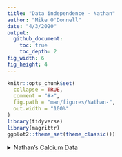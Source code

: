 ```yaml
---
title: "Data independence - Nathan"
author: "Mike O'Donnell"
date: "4/3/2020"
output: 
  github_document:
    toc: true
    toc_depth: 2
fig_width: 6 
fig_height: 4
---
```


<!-- output: -->
<!--   html_document: -->
<!--     keep_md: true -->
<!--     df_print: paged -->
```r
knitr::opts_chunk$set(
  collapse = TRUE,
  comment = "#>",
  fig.path = "man/figures/Nathan-",
  out.width = "100%"
)
library(tidyverse)
library(magrittr)
ggplot2::theme_set(theme_classic())
```


<details><summary>Nathan's Calcium Data</summary>
<p>

# Analysis of Nathan's grouped data:

## First plotting and colour T* values according to group. 
In this case the group is the slide/video in which the imaging data were acquired
```r

#read csv file in:
Tstar <- readr::read_csv("data/WTvsNHR52_Tstar.csv") %>% mutate(group = interaction(genotype, video)) 
Tstar %>%
  ggplot(aes(x = genotype, y = `T*`)) + geom_point(aes(colour = group))
```

When we analyze the effect of the grouping variable, there is some evidence that the recording session might have an effect on the T* value, see the `WT.Video 2 - WT.Video1` comparison.

```r
Tstar %>% lm(data = ., `T*` ~ group) %>% 
  emmeans::emmeans("group") %>% 
  emmeans::contrast(method = "pairwise")
```

Don't mistake this for a method to determine whether you should consider the grouping variable in your analysis - this is for a demonstration only. Even if there were no evidence of an effect of the grouping variable, as you'll see below, it's generally more conservative to consider the non-independence of the data. 

## Running a simple ANOVA vs a mixed effects model
In the mixed-effects model, we add a term for grouping variable, in this case the video, which I've called `group`. 

You can see the parameter estimates are pretty similar, but when we look at the confidence intervals in the bottom plot, you can see that accounting for grouping variable the confidence intervals are a bit wider - which we'd expect if the data weren't truly independent. In the presence of a grouping factor like this, it's probably best to collect more groups. 

```r
lm.anova <- Tstar %>% lm(data = ., `T*` ~ genotype) 
lm.anova %>% emmeans::emmeans("genotype") %>% 
  emmeans::contrast(method = "pairwise")

lm.group <- Tstar %>% lme4::lmer(data = ., `T*` ~ 0 + genotype + (1|group)) 
lm.group %>% emmeans::emmeans("genotype") %>% 
  emmeans::contrast(method = "pairwise")
  
predict.anova <- predict(lm.anova, 
                         newdata = tibble(genotype = c("nhr-52", "WT")), 
                         interval = "confidence")

confint.group <- confint(lm.group, method = "boot")
predict.group <- tibble(fit = predict(lm.group, 
                         newdata = tibble(genotype = c("nhr-52", "WT")),
                         re.form = NA))

intervals <- tibble(
  genotype = rep(c("nhr-52", "WT"), 2),
  data_type = rep(c("anova", "mixed model"), each = 2),
  `T*` = c(predict.anova[,'fit'], predict.group[[1]]),
  lwr  = c(predict.anova[,'lwr'], confint.group[3:4,1]),
  upr  = c(predict.anova[,'upr'], confint.group[3:4,2])
)

Tstar %>% mutate(data_type = "raw") %>%
  ggplot(aes(x = data_type, y = `T*`)) +
  geom_point(aes(colour = group)) +
  geom_point(data = intervals) +
  geom_errorbar(data = intervals, aes(ymin = lwr, ymax = upr), width = 0.2) +
  facet_grid(~genotype) +
  labs(title = "linear vs mixed effects confidence intervals")

```



</p>
</details>
